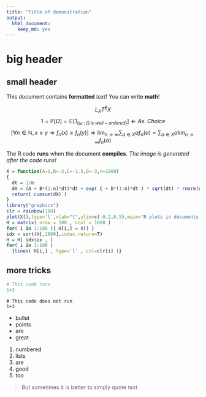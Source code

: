 ```yaml
---
title: "Title of demonstration"
output:
  html_document:
    keep_md: yes
---
```

big header
==========

small header
------------

This document contains **formatted** *text*! You can write **math**!

$$L_AT^EX$$
$$1 = \mathbb{P} \left[ \Omega \right] 
= \mathbb{E} \left[ 1_{\{ \omega \; : \; \Omega \; is \; well-ordered \}} \right]
\Leftarrow Ax. \; Choice$$
$$\left[ \forall n \in \mathbb{N}, x \geq y \Rightarrow f_n(x) \geq f_n(y) \right] \Rightarrow \lim_{n \rightarrow \infty}\sum_{\alpha \in X} \alpha f_n(\alpha) = \sum_{\alpha \in X} \alpha \lim_{n \rightarrow \infty} f_n(\alpha)$$

The R code **runs** when the document **compiles**. *The image is generated after the code runs!*

```r
X = function(A=1,B=-2,C=-1.5,D=-3,n=1000)
{
  dt = 1/n
  dX = (A + B*(1:n)*dt)*dt + exp( C + D*(1:n)*dt ) * sqrt(dt) * rnorm(n)
  return( cumsum(dX) )
}
library("graphics")
clr = rainbow(100)
plot(X(),type='l',xlab="t",ylim=c(-0.2,0.5),main="R plots in documents are amazing!")
H = matrix( nrow = 100 , ncol = 1000 )
for( i in 1:100 ){ H[i,] = X() }
idx = sort(H[,1000],index.return=T)
H = H[ idx$ix , ]
for( i in 1:100 )
  {lines( H[i,] , type='l' , col=clr[i] )}
```

more tricks
-----------

```r
# This code runs
1+3
```

```
# This code does not run
1+3
```

* bullet
* points
* are 
* great

1. numbered
2. lists
3. are 
4. good 
5. too

> But sometimes
> it is better 
> to simply 
> quote text
